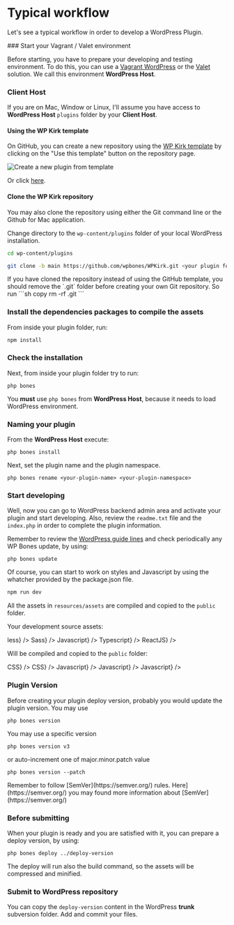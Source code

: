 
# Typical workflow

Let's see a typical workflow in order to develop a WordPress Plugin.

<Steps>
### Start your Vagrant / Valet environment

Before starting, you have to prepare your developing and testing environment. To do this, you can use a [Vagrant WordPress](https://github.com/gfazioli/VagrantUbuntu) or the [Valet](https://laravel.com/docs/10.x/valet) solution.
We call this environment **WordPress Host**.

### Client Host

If you are on Mac, Window or Linux, I'll assume you have access to **WordPress Host** `plugins` folder by your **Client Host**.


#### Using the WP Kirk template

On GitHub, you can create a new repository using the [WP Kirk template](https://github.com/wpbones/WPKirk) by clicking on the "Use this template" button on the repository page.

![Create a new plugin from template](./github-template.png)

Or click [here](https://github.com/new?template_name=WPKirk&template_owner=wpbones).

#### Clone the WP Kirk repository

You may also clone the repository using either the Git command line or the Github for Mac application.

Change directory to the `wp-content/plugins` folder of your local WordPress installation.

```sh copy
cd wp-content/plugins
```

```sh copy
git clone -b main https://github.com/wpbones/WPKirk.git <your plugin folder>
```
<Callout type="warning">
If you have cloned the repository instead of using the GitHub template, you should remove the `.git` folder before creating your own Git repository.
So run
```sh copy
rm -rf .git
```
</Callout>

### Install the dependencies packages to compile the assets

From inside your plugin folder, run:

```sh npm2yarn
npm install
```

### Check the installation

Next, from inside your plugin folder try to run:

```shell copy
php bones
```

You **must** use `php bones` from **WordPress Host**, because it needs to load WordPress environment.

### Naming your plugin

From the **WordPress Host** execute:

```shell copy
php bones install
```

Next, set the plugin name and the plugin namespace.

```shell copy
php bones rename <your-plugin-name> <your-plugin-namespace>
```

### Start developing

Well, now you can go to WordPress backend admin area and activate your plugin and start developing.
Also, review the `readme.txt` file and the `index.php` in order to complete the plugin information.

Remember to review the [WordPress guide lines](before-submit-to-wordpress-repository) and check periodically any WP Bones update, by using:

```shell copy
php bones update
```

Of course, you can start to work on styles and Javascript by using the whatcher provided by the package.json file.

```sh npm2yarn
npm run dev
```
All the assets in `resources/assets` are compiled and copied to the `public` folder.

Your development source assets:

<FileTree>
  <FileTree.Folder name="resources" defaultOpen>
      <FileTree.Folder name="assets" defaultOpen>
        <FileTree.Folder name="css" defaultOpen>
            <FileTree.File label={<FileTreeLabel type="file" name="my-styles-1.less">less</FileTreeLabel>} />
            <FileTree.File label={<FileTreeLabel type="file" name="my-styles-2.scss">Sass</FileTreeLabel>} />
        </FileTree.Folder>
        <FileTree.Folder name="js" defaultOpen>
            <FileTree.File label={<FileTreeLabel type="file" name="my-script.js">Javascript</FileTreeLabel>} />
            <FileTree.File label={<FileTreeLabel type="file" name="my-hook.ts">Typescript</FileTreeLabel>} />
            <FileTree.File label={<FileTreeLabel type="file" name="my-react-component.jsx">ReactJS</FileTreeLabel>} />
        </FileTree.Folder>
      </FileTree.Folder>
  </FileTree.Folder>
</FileTree>

Will be compiled and copied to the `public` folder:

<FileTree>
  <FileTree.Folder name="public" defaultOpen>
      <FileTree.Folder name="css" defaultOpen>
          <FileTree.File label={<FileTreeLabel type="file" name="my-styles-1.css">CSS</FileTreeLabel>} />
          <FileTree.File label={<FileTreeLabel type="file" name="my-styles-2.css">CSS</FileTreeLabel>} />
      </FileTree.Folder>
      <FileTree.Folder name="js" defaultOpen>
          <FileTree.File label={<FileTreeLabel type="file" name="my-script.js">Javascript</FileTreeLabel>} />
          <FileTree.File label={<FileTreeLabel type="file" name="my-hook.js">Javascript</FileTreeLabel>} />
          <FileTree.File label={<FileTreeLabel type="file" name="my-react-component.js">Javascript</FileTreeLabel>} />
      </FileTree.Folder>
  </FileTree.Folder>
</FileTree>

### Plugin Version

Before creating your plugin deploy version, probably you would update the plugin version. You may use

```shell copy
php bones version
```

You may use a specific version

```shell copy
php bones version v3
```

or auto-increment one of major.minor.patch value

```shell copy
php bones version --patch
```

<Callout type="info">
Remember to follow [SemVer](https://semver.org/) rules.
Here](https://semver.org/) you may found more information about [SemVer](https://semver.org/)
</Callout>


### Before submitting

When your plugin is ready and you are satisfied with it, you can prepare a deploy version, by using:

```shell copy
php bones deploy ../deploy-version
```

<Callout>
The deploy will run also the build command, so the assets will be compressed and minified.
</Callout>

### Submit to WordPress repository

You can copy the `deploy-version` content in the WordPress **trunk** subversion folder. Add and commit your files.

</Steps>